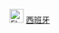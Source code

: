 [[File:Flag of Spain (1945–1977).svg|25px]] [[弗朗西斯科·佛朗哥独裁|西班牙]]<noinclude>
[[Category:旗帜模板|{{PAGENAME}}]]
[[Category:欧洲国家模板|{{PAGENAME}}]]

</noinclude>